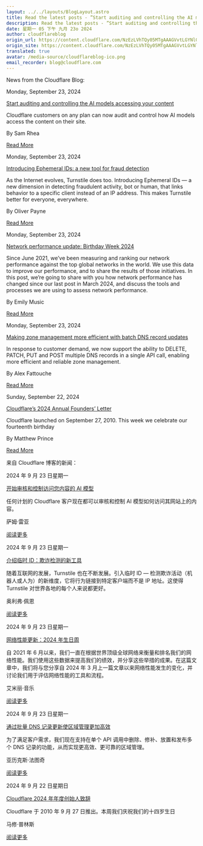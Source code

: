 ```yaml
---
layout: ../../layouts/BlogLayout.astro
title: Read the latest posts - ”Start auditing and controlling the AI models accessing your content”
description: Read the latest posts - ”Start auditing and controlling the AI models accessing your content”
date: 星期一 05 下午 九月 23o 2024
author: cloudflareblog
origin_url: https://content.cloudflare.com/NzEzLVhTQy05MTgAAAGVvtLGYNlGT3eEDCS8Puptv6lfLjqSWbhBtz6H4k2-M5XIOR9p3rTcGl20UOimb-7JI5-08no=
origin_site: https://content.cloudflare.com/NzEzLVhTQy05MTgAAAGVvtLGYNlGT3eEDCS8Puptv6lfLjqSWbhBtz6H4k2-M5XIOR9p3rTcGl20UOimb-7JI5-08no=
translated: true
avatar: /media-source/cloudflareblog-ico.png
email_recorder: blog@cloudflare.com
---
```



<Reference client:only="react" title="Read the latest posts - ”Start auditing and controlling the AI models accessing your content”" url="https://content.cloudflare.com/NzEzLVhTQy05MTgAAAGVvtLGYNlGT3eEDCS8Puptv6lfLjqSWbhBtz6H4k2-M5XIOR9p3rTcGl20UOimb-7JI5-08no=" />

<Detail client:only="react">
	News from the Cloudflare Blog:

Monday, September 23, 2024

[Start auditing and controlling the AI models accessing your content](https://content.cloudflare.com/NzEzLVhTQy05MTgAAAGVvtLGYNlGT3eEDCS8Puptv6lfLjqSWbhBtz6H4k2-M5XIOR9p3rTcGl20UOimb-7JI5-08no=)

Cloudflare customers on any plan can now audit and control how AI models access the content on their site.

By Sam Rhea

[Read More](https://content.cloudflare.com/NzEzLVhTQy05MTgAAAGVvtLGYNlGT3eEDCS8Puptv6lfLjqSWbhBtz6H4k2-M5XIOR9p3rTcGl20UOimb-7JI5-08no=)

Monday, September 23, 2024

[Introducing Ephemeral IDs: a new tool for fraud detection](https://content.cloudflare.com/NzEzLVhTQy05MTgAAAGVvtLGYTUYzjZVfroM3aG2XtZ_AUogJuViYnnCccXQzjHGUFuxlUpYINlJqUzcyMdNAVSuRMg=)

As the Internet evolves, Turnstile does too. Introducing Ephemeral IDs — a new dimension in detecting fraudulent activity, bot or human, that links behavior to a specific client instead of an IP address. This makes Turnstile better for everyone, everywhere.

By Oliver Payne

[Read More](https://content.cloudflare.com/NzEzLVhTQy05MTgAAAGVvtLGYTUYzjZVfroM3aG2XtZ_AUogJuViYnnCccXQzjHGUFuxlUpYINlJqUzcyMdNAVSuRMg=)

Monday, September 23, 2024

[Network performance update: Birthday Week 2024](https://content.cloudflare.com/NzEzLVhTQy05MTgAAAGVvtLGYdOX7LFXrNW--9cNmQgBV8TjYQ-GHB5qb9SCkcxjKcMkbXfCIbc21MswOmen6SwCIFU=)

Since June 2021, we’ve been measuring and ranking our network performance against the top global networks in the world. We use this data to improve our performance, and to share the results of those initiatives. In this post, we’re going to share with you how network performance has changed since our last post in March 2024, and discuss the tools and processes we are using to assess network performance.

By Emily Music

[Read More](https://content.cloudflare.com/NzEzLVhTQy05MTgAAAGVvtLGYdOX7LFXrNW--9cNmQgBV8TjYQ-GHB5qb9SCkcxjKcMkbXfCIbc21MswOmen6SwCIFU=)

Monday, September 23, 2024

[Making zone management more efficient with batch DNS record updates](https://content.cloudflare.com/NzEzLVhTQy05MTgAAAGVvtLGYI9GYvQKv1zp8S2m8NF67ON5wD-N-XhwVnfjeqzpgVsySktqeVqNacnyG-bZWp5Jjpc=)

In response to customer demand, we now support the ability to DELETE, PATCH, PUT and POST multiple DNS records in a single API call, enabling more efficient and reliable zone management.

By Alex Fattouche

[Read More](https://content.cloudflare.com/NzEzLVhTQy05MTgAAAGVvtLGYI9GYvQKv1zp8S2m8NF67ON5wD-N-XhwVnfjeqzpgVsySktqeVqNacnyG-bZWp5Jjpc=)

Sunday, September 22, 2024

[Cloudflare’s 2024 Annual Founders’ Letter](https://content.cloudflare.com/NzEzLVhTQy05MTgAAAGVvtLGYDIsyW8erxTexZVF8ydjWogOVSam200LwOuuSSetSC7G5ybJeSc7XskTa16yI_Tt35s=)

Cloudflare launched on September 27, 2010. This week we celebrate our fourteenth birthday

By Matthew Prince

[Read More](https://content.cloudflare.com/NzEzLVhTQy05MTgAAAGVvtLGYDIsyW8erxTexZVF8ydjWogOVSam200LwOuuSSetSC7G5ybJeSc7XskTa16yI_Tt35s=)


</Detail>

来自 Cloudflare 博客的新闻：

2024 年 9 月 23 日星期一

[开始审核和控制访问您内容的 AI 模型](https://content.cloudflare.com/NzEzLVhTQy05MTgAAAGVvtLGYNlGT3eEDCS8Puptv6lfLjqSWbhBtz6H4k2-M5XIOR9p3rTcGl20UOimb-7JI5-08no=)

任何计划的 Cloudflare 客户现在都可以审核和控制 AI 模型如何访问其网站上的内容。

萨姆·雷亚

[阅读更多](https://content.cloudflare.com/NzEzLVhTQy05MTgAAAGVvtLGYNlGT3eEDCS8Puptv6lfLjqSWbhBtz6H4k2-M5XIOR9p3rTcGl20UOimb-7JI5-08no=)

2024 年 9 月 23 日星期一

[介绍临时 ID：欺诈检测的新工具](https://content.cloudflare.com/NzEzLVhTQy05MTgAAAGVvtLGYTUYzjZVfroM3aG2XtZ_AUogJuViYnnCccXQzjHGUFuxlUpYINlJqUzcyMdNAVSuRMg=)

随着互联网的发展，Turnstile 也在不断发展。引入临时 ID — 检测欺诈活动（机器人或人为）的新维度，它将行为链接到特定客户端而不是 IP 地址。这使得 Turnstile 对世界各地的每个人来说都更好。

奥利弗·佩恩

[阅读更多](https://content.cloudflare.com/NzEzLVhTQy05MTgAAAGVvtLGYTUYzjZVfroM3aG2XtZ_AUogJuViYnnCccXQzjHGUFuxlUpYINlJqUzcyMdNAVSuRMg=)

2024 年 9 月 23 日星期一

[网络性能更新：2024 年生日周](https://content.cloudflare.com/NzEzLVhTQy05MTgAAAGVvtLGYdOX7LFXrNW--9cNmQgBV8TjYQ-GHB5qb9SCkcxjKcMkbXfCIbc21MswOmen6SwCIFU=)

自 2021 年 6 月以来，我们一直在根据世界顶级全球网络来衡量和排名我们的网络性能。我们使用这些数据来提高我们的绩效，并分享这些举措的成果。在这篇文章中，我们将与您分享自 2024 年 3 月上一篇文章以来网络性能发生的变化，并讨论我们用于评估网络性能的工具和流程。

艾米丽·音乐

[阅读更多](https://content.cloudflare.com/NzEzLVhTQy05MTgAAAGVvtLGYdOX7LFXrNW--9cNmQgBV8TjYQ-GHB5qb9SCkcxjKcMkbXfCIbc21MswOmen6SwCIFU=)

2024 年 9 月 23 日星期一

[通过批量 DNS 记录更新使区域管理更加高效](https://content.cloudflare.com/NzEzLVhTQy05MTgAAAGVvtLGYI9GYvQKv1zp8S2m8NF67ON5wD-N-XhwVnfjeqzpgVsySktqeVqNacnyG-bZWp5Jjpc=)

为了满足客户需求，我们现在支持在单个 API 调用中删除、修补、放置和发布多个 DNS 记录的功能，从而实现更高效、更可靠的区域管理。

亚历克斯·法图奇

[阅读更多](https://content.cloudflare.com/NzEzLVhTQy05MTgAAAGVvtLGYI9GYvQKv1zp8S2m8NF67ON5wD-N-XhwVnfjeqzpgVsySktqeVqNacnyG-bZWp5Jjpc=)

2024 年 9 月 22 日星期日

[Cloudflare 2024 年年度创始人致辞](https://content.cloudflare.com/NzEzLVhTQy05MTgAAAGVvtLGYDIsyW8erxTexZVF8ydjWogOVSam200LwOuuSSetSC7G5ybJeSc7XskTa16yI_Tt35s=)

Cloudflare 于 2010 年 9 月 27 日推出。本周我们庆祝我们的十四岁生日

马修·普林斯

[阅读更多](https://content.cloudflare.com/NzEzLVhTQy05MTgAAAGVvtLGYDIsyW8erxTexZVF8ydjWogOVSam200LwOuuSSetSC7G5ybJeSc7XskTa16yI_Tt35s=)


